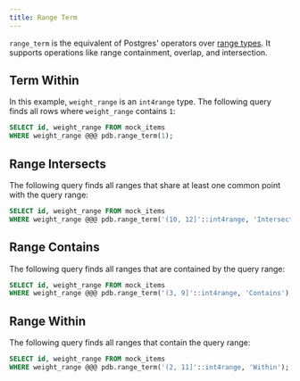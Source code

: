 ```yaml
---
title: Range Term
---
```


`range_term` is the equivalent of Postgres' operators over [range types](https://www.postgresql.org/docs/current/rangetypes.html).
It supports operations like range containment, overlap, and intersection.

## Term Within

In this example, `weight_range` is an `int4range` type.
The following query finds all rows where `weight_range` contains `1`:

```sql
SELECT id, weight_range FROM mock_items
WHERE weight_range @@@ pdb.range_term(1);
```

## Range Intersects

The following query finds all ranges that share at least one common
point with the query range:

```sql
SELECT id, weight_range FROM mock_items
WHERE weight_range @@@ pdb.range_term('(10, 12]'::int4range, 'Intersects');
```

## Range Contains

The following query finds all ranges that are contained by the query range:

```sql
SELECT id, weight_range FROM mock_items
WHERE weight_range @@@ pdb.range_term('(3, 9]'::int4range, 'Contains');
```

## Range Within

The following query finds all ranges that contain the query range:

```sql
SELECT id, weight_range FROM mock_items
WHERE weight_range @@@ pdb.range_term('(2, 11]'::int4range, 'Within');
```
